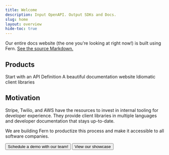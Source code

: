 ```yaml
---
title: Welcome
description: Input OpenAPI. Output SDKs and Docs.
slug: home
layout: overview
hide-toc: true
---
```


<Note>Our entire docs website (the one you're looking at right now!) is built using Fern. [See the source Markdown.](https://github.com/fern-api/fern/blob/main/fern/pages/welcome.mdx?plain=1)</Note>

## Products

<Cards cols={3}>
  <Card
    title="API First Development"
    icon="fa-regular fa-pen"
    href="/learn/api-definition/introduction/what-is-an-api-definition"
  >
    Start with an API Definition
  </Card>
  <Card
    title="Docs"
    icon="fa-regular fa-browser"
    href="/learn/docs/getting-started/quickstart"
  >
    A beautiful documentation website
  </Card>
  <Card
    title="SDKs"
    icon="fa-brands fa-codepen"
    href="/learn/sdks/introduction/overview"
  >
    Idiomatic client libraries
  </Card>
</Cards>

## Motivation

<div className="motivation">
  Stripe, Twilio, and AWS have the resources to invest in internal tooling for developer 
  experience. They provide client libraries in multiple languages and developer documentation
  that stays up-to-date. 

  We are building Fern to productize this process and make it accessible to all
  software companies.
</div>

<ButtonGroup>
<Button href="https://buildwithfern.com/contact" intent="primary" rightIcon="arrow-right" large>
  Schedule a demo with our team!
</Button>

<Button href="https://buildwithfern.com/showcase" minimal large>
  View our showcase
</Button>
</ButtonGroup>




